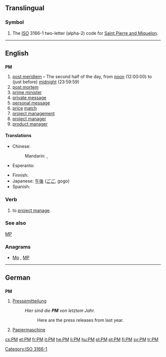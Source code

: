 {{also|Pm}}
==Translingual==

===Symbol===
{{head|mul|symbol}}

# The [[ISO]] 3166-1 two-letter (alpha-2) code for [[Saint Pierre and Miquelon]].

[[Category:ISO 3166-1]]

----

==English==

==={{initialism}}===
'''PM'''

# [[post meridiem]] – The second half of the day, from [[noon]] (12:00:00) to (just before) [[midnight]] (23:59:59)
# [[post mortem]]
# [[prime minister|prime minister]]
# [[w:private message|private message]]
# [[w:personal message|personal message]]
# [[price]] [[match]]
# [[project management]]
# [[project manager]]
# [[w:product manager|product manager]]

====Translations====
{{trans-top|after 12:00:00}}
* Chinese:
*: Mandarin: {{qualifier|afternoon}} {{t-|cmn|下午|tr=xiàwǔ|sc=Hani}}, {{qualifier|evening, night}} {{t-|cmn|晚上|tr=wǎnshang|sc=Hani}}
* Esperanto: {{t-|eo|p.t.m.|xs=Esperanto}}
{{trans-mid}}
* Finnish: {{t-|fi|ip}}
* Japanese: [[午後]] ([[ごご]], gogo)
* Spanish: {{t-|es|PM}}
{{trans-bottom}}

===Verb===
{{en-verb}}
# to [[project manage]].

===See also===
[[MP]]

===Anagrams===
* [[Mp#English|Mp]] , [[MP#English|MP]]

----

==German==

==={{initialism|de}}===
'''PM'''

# [[Pressemitteilung]]
#: ''Hier sind die '''PM''' von letztem Jahr.''
#:: Here are the press releases from last year.
# [[Papiermaschine]]

[[cs:PM]]
[[et:PM]]
[[fr:PM]]
[[it:PM]]
[[he:PM]]
[[li:PM]]
[[hu:PM]]
[[pl:PM]]
[[pt:PM]]
[[fi:PM]]
[[sv:PM]]
[[tr:PM]]
